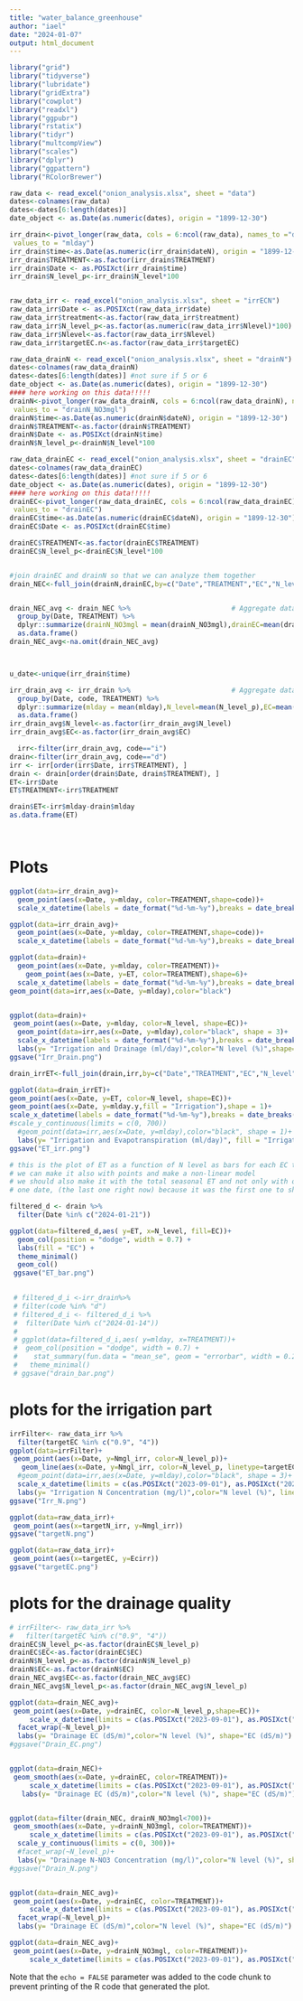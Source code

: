 ```yaml
---
title: "water_balance_greenhouse"
author: "iael"
date: "2024-01-07"
output: html_document
---
```


```r
library("grid")
library("tidyverse")
library("lubridate")
library("gridExtra")
library("cowplot")
library("readxl")
library("ggpubr")
library("rstatix")
library("tidyr")
library("multcompView")
library("scales")
library("dplyr")
library("ggpattern")
library("RColorBrewer")

```



```r
raw_data <- read_excel("onion_analysis.xlsx", sheet = "data")
dates<-colnames(raw_data)
dates<-dates[6:length(dates)]
date_object <- as.Date(as.numeric(dates), origin = "1899-12-30")

irr_drain<-pivot_longer(raw_data, cols = 6:ncol(raw_data), names_to ="dateN",
 values_to = "mlday")
irr_drain$time<-as.Date(as.numeric(irr_drain$dateN), origin = "1899-12-30")
irr_drain$TREATMENT<-as.factor(irr_drain$TREATMENT)
irr_drain$Date <- as.POSIXct(irr_drain$time)
irr_drain$N_level_p<-irr_drain$N_level*100


raw_data_irr <- read_excel("onion_analysis.xlsx", sheet = "irrECN")
raw_data_irr$Date <- as.POSIXct(raw_data_irr$date)
raw_data_irr$treatment<-as.factor(raw_data_irr$treatment)
raw_data_irr$N_level_p<-as.factor(as.numeric(raw_data_irr$Nlevel)*100)
raw_data_irr$Nlevel<-as.factor(raw_data_irr$Nlevel)
raw_data_irr$targetEC.n<-as.factor(raw_data_irr$targetEC)

raw_data_drainN <- read_excel("onion_analysis.xlsx", sheet = "drainN")
dates<-colnames(raw_data_drainN)
dates<-dates[6:length(dates)] #not sure if 5 or 6
date_object <- as.Date(as.numeric(dates), origin = "1899-12-30")
#### here working on this data!!!!!
drainN<-pivot_longer(raw_data_drainN, cols = 6:ncol(raw_data_drainN), names_to ="dateN",
 values_to = "drainN_NO3mgl")
drainN$time<-as.Date(as.numeric(drainN$dateN), origin = "1899-12-30")
drainN$TREATMENT<-as.factor(drainN$TREATMENT)
drainN$Date <- as.POSIXct(drainN$time)
drainN$N_level_p<-drainN$N_level*100

raw_data_drainEC <- read_excel("onion_analysis.xlsx", sheet = "drainEC")
dates<-colnames(raw_data_drainEC)
dates<-dates[6:length(dates)] #not sure if 5 or 6
date_object <- as.Date(as.numeric(dates), origin = "1899-12-30")
#### here working on this data!!!!!
drainEC<-pivot_longer(raw_data_drainEC, cols = 6:ncol(raw_data_drainEC), names_to ="dateN",
 values_to = "drainEC")
drainEC$time<-as.Date(as.numeric(drainEC$dateN), origin = "1899-12-30")
drainEC$Date <- as.POSIXct(drainEC$time)

drainEC$TREATMENT<-as.factor(drainEC$TREATMENT)
drainEC$N_level_p<-drainEC$N_level*100


#join drainEC and drainN so that we can analyze them together 
drain_NEC<-full_join(drainN,drainEC,by=c("Date","TREATMENT","EC","N_level","Bucket #","code","dateN","time","N_level_p"))


drain_NEC_avg <- drain_NEC %>%                         # Aggregate data
  group_by(Date, TREATMENT) %>% 
  dplyr::summarize(drainN_NO3mgl = mean(drainN_NO3mgl),drainEC=mean(drainEC),N_level_p=mean(N_level_p),EC=mean(EC)) %>% 
  as.data.frame()
drain_NEC_avg<-na.omit(drain_NEC_avg)



u_date<-unique(irr_drain$time)

irr_drain_avg <- irr_drain %>%                         # Aggregate data
  group_by(Date, code, TREATMENT) %>% 
  dplyr::summarize(mlday = mean(mlday),N_level=mean(N_level_p),EC=mean(EC)) %>% 
  as.data.frame()
irr_drain_avg$N_level<-as.factor(irr_drain_avg$N_level)
irr_drain_avg$EC<-as.factor(irr_drain_avg$EC)

  irr<-filter(irr_drain_avg, code=="i")
drain<-filter(irr_drain_avg, code=="d")
irr <- irr[order(irr$Date, irr$TREATMENT), ]
drain <- drain[order(drain$Date, drain$TREATMENT), ]
ET<-irr$Date
ET$TREATMENT<-irr$TREATMENT

drain$ET<-irr$mlday-drain$mlday
as.data.frame(ET)




```

# Plots


```r
ggplot(data=irr_drain_avg)+
  geom_point(aes(x=Date, y=mlday, color=TREATMENT,shape=code))+
  scale_x_datetime(labels = date_format("%d-%m-%y"),breaks = date_breaks("1 months"))+  theme_bw()
```

```r



ggplot(data=irr_drain_avg)+
  geom_point(aes(x=Date, y=mlday, color=TREATMENT,shape=code))+
  scale_x_datetime(labels = date_format("%d-%m-%y"),breaks = date_breaks("1 months"))+  theme_bw() 

ggplot(data=drain)+
  geom_point(aes(x=Date, y=mlday, color=TREATMENT))+
    geom_point(aes(x=Date, y=ET, color=TREATMENT),shape=6)+
  scale_x_datetime(labels = date_format("%d-%m-%y"),breaks = date_breaks("1 months"))+  theme_bw()+
geom_point(data=irr,aes(x=Date, y=mlday),color="black")


ggplot(data=drain)+
 geom_point(aes(x=Date, y=mlday, color=N_level, shape=EC))+
  geom_point(data=irr,aes(x=Date, y=mlday),color="black", shape = 3)+
  scale_x_datetime(labels = date_format("%d-%m-%y"),breaks = date_breaks("1 months"))+  theme_bw()+
  labs(y= "Irrigation and Drainage (ml/day)",color="N level (%)",shape="EC (dS/m)")
ggsave("Irr_Drain.png")
```

```r
drain_irrET<-full_join(drain,irr,by=c("Date","TREATMENT","EC","N_level"))

ggplot(data=drain_irrET)+
geom_point(aes(x=Date, y=ET, color=N_level, shape=EC))+
geom_point(aes(x=Date, y=mlday.y,fill = "Irrigation"),shape = 1)+
scale_x_datetime(labels = date_format("%d-%m-%y"),breaks = date_breaks("1 months"))+  theme_bw()+
#scale_y_continuous(limits = c(0, 700))
  #geom_point(data=irr,aes(x=Date, y=mlday),color="black", shape = 1)+
  labs(y= "Irrigation and Evapotranspiration (ml/day)", fill = "Irrigation", shape="ET by EC (dS/m)",color="ET by N level (%)")
ggsave("ET_irr.png")

```

```r

# this is the plot of ET as a function of N level as bars for each EC treatment
# we can make it also with points and make a non-linear model
# we should also make it with the total seasonal ET and not only with one date. I used only
# one date, (the last one right now) because it was the first one to show differences.

filtered_d <- drain %>%
  filter(Date %in% c("2024-01-21"))

ggplot(data=filtered_d,aes( y=ET, x=N_level, fill=EC))+
  geom_col(position = "dodge", width = 0.7) +
  labs(fill = "EC") +
  theme_minimal()
  geom_col()
 ggsave("ET_bar.png")

 
 # filtered_d_i <-irr_drain%>%
 # filter(code %in% "d")
 # filtered_d_i <- filtered_d_i %>%
 #  filter(Date %in% c("2024-01-14"))
 # 
 # ggplot(data=filtered_d_i,aes( y=mlday, x=TREATMENT))+
 #  geom_col(position = "dodge", width = 0.7) +
 #    stat_summary(fun.data = "mean_se", geom = "errorbar", width = 0.2)+
 #   theme_minimal()
 # ggsave("drain_bar.png")

```


# plots for the irrigation part
```r
irrFilter<- raw_data_irr %>%
  filter(targetEC %in% c("0.9", "4"))
ggplot(data=irrFilter)+
 geom_point(aes(x=Date, y=Nmgl_irr, color=N_level_p))+
   geom_line(aes(x=Date, y=Nmgl_irr, color=N_level_p, linetype=targetEC.n ))+
  #geom_point(data=irr,aes(x=Date, y=mlday),color="black", shape = 3)+
  scale_x_datetime(limits = c(as.POSIXct("2023-09-01"), as.POSIXct("2023-12-31")),labels = date_format("%d-%m-%y"),breaks = date_breaks("1 months"))+  theme_bw()+
  labs(y= "Irrigation N Concentration (mg/l)",color="N level (%)", linetype="EC (dS/m)")
ggsave("Irr_N.png")

ggplot(data=raw_data_irr)+
 geom_point(aes(x=targetN_irr, y=Nmgl_irr))
ggsave("targetN.png")

ggplot(data=raw_data_irr)+
 geom_point(aes(x=targetEC, y=Ecirr))
ggsave("targetEC.png")
```
# plots for the drainage quality
```r
# irrFilter<- raw_data_irr %>%
#   filter(targetEC %in% c("0.9", "4"))
drainEC$N_level_p<-as.factor(drainEC$N_level_p)
drainEC$EC<-as.factor(drainEC$EC)
drainN$N_level_p<-as.factor(drainN$N_level_p)
drainN$EC<-as.factor(drainN$EC)
drain_NEC_avg$EC<-as.factor(drain_NEC_avg$EC)
drain_NEC_avg$N_level_p<-as.factor(drain_NEC_avg$N_level_p)
```

```r

ggplot(data=drain_NEC_avg)+
 geom_point(aes(x=Date, y=drainEC, color=N_level_p,shape=EC))+
     scale_x_datetime(limits = c(as.POSIXct("2023-09-01"), as.POSIXct("2023-12-31")),labels = date_format("%d-%m-%y"),breaks = date_breaks("1 months"))+  theme_bw()+
  facet_wrap(~N_level_p)+
  labs(y= "Drainage EC (dS/m)",color="N level (%)", shape="EC (dS/m)")
#ggsave("Drain_EC.png")


ggplot(data=drain_NEC)+
 geom_smooth(aes(x=Date, y=drainEC, color=TREATMENT))+
     scale_x_datetime(limits = c(as.POSIXct("2023-09-01"), as.POSIXct("2023-12-31")),labels = date_format("%d-%m-%y"),breaks = date_breaks("1 months"))+  theme_bw()+
   labs(y= "Drainage EC (dS/m)",color="N level (%)", shape="EC (dS/m)")


ggplot(data=filter(drain_NEC, drainN_NO3mgl<700))+
 geom_smooth(aes(x=Date, y=drainN_NO3mgl, color=TREATMENT))+
     scale_x_datetime(limits = c(as.POSIXct("2023-09-01"), as.POSIXct("2023-12-31")),labels = date_format("%d-%m-%y"),breaks = date_breaks("1 months"))+  theme_bw()+
  scale_y_continuous(limits = c(0, 300))+
  #facet_wrap(~N_level_p)+
  labs(y= "Drainage N-NO3 Concentration (mg/l)",color="N level (%)", shape="EC (dS/m)")
#ggsave("Drain_N.png")


ggplot(data=drain_NEC_avg)+
 geom_point(aes(x=Date, y=drainEC, color=TREATMENT))+
     scale_x_datetime(limits = c(as.POSIXct("2023-09-01"), as.POSIXct("2023-12-31")),labels = date_format("%d-%m-%y"),breaks = date_breaks("1 months"))+  theme_bw()+
  facet_wrap(~N_level_p)+
  labs(y= "Drainage EC (dS/m)",color="N level (%)", shape="EC (dS/m)")

ggplot(data=drain_NEC_avg)+
 geom_point(aes(x=Date, y=drainN_NO3mgl, color=TREATMENT))+
     scale_x_datetime(limits = c(as.POSIXct("2023-09-01"), as.POSIXct("2023-12-31")),labels = date_format("%d-%m-%y"),breaks = date_breaks("1 months"))+  theme_bw()
```

Note that the `echo = FALSE` parameter was added to the code chunk to prevent printing of the R code that generated the plot.
